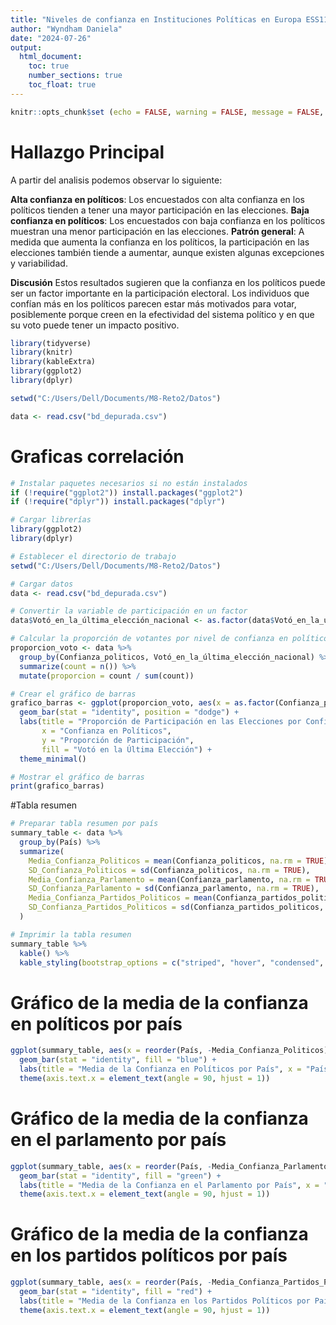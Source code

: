 ---
title: "Niveles de confianza en Instituciones Políticas en Europa ESS11"
author: "Wyndham Daniela"
date: "2024-07-26"
output: 
  html_document:
    toc: true
    number_sections: true
    toc_float: true
---

```{r setup, include=FALSE}
knitr::opts_chunk$set (echo = FALSE, warning = FALSE, message = FALSE, fig.width=8, fig.height=8)
```


# Hallazgo Principal
A partir del analisis podemos observar lo siguiente:

**Alta confianza en políticos**: Los encuestados con alta confianza en los políticos tienden a tener una mayor participación en las elecciones.
**Baja confianza en políticos**: Los encuestados con baja confianza en los políticos muestran una menor participación en las elecciones.
**Patrón general**: A medida que aumenta la confianza en los políticos, la participación en las elecciones también tiende a aumentar, aunque existen algunas excepciones y variabilidad.

**Discusión**
Estos resultados sugieren que la confianza en los políticos puede ser un factor importante en la participación electoral. Los individuos que confían más en los políticos parecen estar más motivados para votar, posiblemente porque creen en la efectividad del sistema político y en que su voto puede tener un impacto positivo.


```{r}

library(tidyverse)
library(knitr)
library(kableExtra)
library(ggplot2)
library(dplyr)
```


```{r}

setwd("C:/Users/Dell/Documents/M8-Reto2/Datos")

data <- read.csv("bd_depurada.csv")

```
# Graficas correlación


```{r}
# Instalar paquetes necesarios si no están instalados
if (!require("ggplot2")) install.packages("ggplot2")
if (!require("dplyr")) install.packages("dplyr")

# Cargar librerías
library(ggplot2)
library(dplyr)

# Establecer el directorio de trabajo
setwd("C:/Users/Dell/Documents/M8-Reto2/Datos")

# Cargar datos
data <- read.csv("bd_depurada.csv")

# Convertir la variable de participación en un factor
data$Votó_en_la_última_elección_nacional <- as.factor(data$Votó_en_la_última_elección_nacional)

# Calcular la proporción de votantes por nivel de confianza en políticos
proporcion_voto <- data %>%
  group_by(Confianza_politicos, Votó_en_la_última_elección_nacional) %>%
  summarize(count = n()) %>%
  mutate(proporcion = count / sum(count))

# Crear el gráfico de barras
grafico_barras <- ggplot(proporcion_voto, aes(x = as.factor(Confianza_politicos), y = proporcion, fill = Votó_en_la_última_elección_nacional)) +
  geom_bar(stat = "identity", position = "dodge") +
  labs(title = "Proporción de Participación en las Elecciones por Confianza en Políticos",
       x = "Confianza en Políticos",
       y = "Proporción de Participación",
       fill = "Votó en la Última Elección") +
  theme_minimal()

# Mostrar el gráfico de barras
print(grafico_barras)


```
#Tabla resumen

```{r}

# Preparar tabla resumen por país
summary_table <- data %>%
  group_by(País) %>%
  summarize(
    Media_Confianza_Politicos = mean(Confianza_politicos, na.rm = TRUE),
    SD_Confianza_Politicos = sd(Confianza_politicos, na.rm = TRUE),
    Media_Confianza_Parlamento = mean(Confianza_parlamento, na.rm = TRUE),
    SD_Confianza_Parlamento = sd(Confianza_parlamento, na.rm = TRUE),
    Media_Confianza_Partidos_Politicos = mean(Confianza_partidos_politicos, na.rm = TRUE),
    SD_Confianza_Partidos_Politicos = sd(Confianza_partidos_politicos, na.rm = TRUE)
  )

# Imprimir la tabla resumen
summary_table %>%
  kable() %>%
  kable_styling(bootstrap_options = c("striped", "hover", "condensed", "responsive"))

```
# Gráfico de la media de la confianza en políticos por país

```{r}
ggplot(summary_table, aes(x = reorder(País, -Media_Confianza_Politicos), y = Media_Confianza_Politicos)) +
  geom_bar(stat = "identity", fill = "blue") +
  labs(title = "Media de la Confianza en Políticos por País", x = "País", y = "Media de la Confianza en Políticos") +
  theme(axis.text.x = element_text(angle = 90, hjust = 1))

```
# Gráfico de la media de la confianza en el parlamento por país

```{r}
ggplot(summary_table, aes(x = reorder(País, -Media_Confianza_Parlamento), y = Media_Confianza_Parlamento)) +
  geom_bar(stat = "identity", fill = "green") +
  labs(title = "Media de la Confianza en el Parlamento por País", x = "País", y = "Media de la Confianza en el Parlamento") +
  theme(axis.text.x = element_text(angle = 90, hjust = 1))

```

# Gráfico de la media de la confianza en los partidos políticos por país

```{r}
ggplot(summary_table, aes(x = reorder(País, -Media_Confianza_Partidos_Politicos), y = Media_Confianza_Partidos_Politicos)) +
  geom_bar(stat = "identity", fill = "red") +
  labs(title = "Media de la Confianza en los Partidos Políticos por País", x = "País", y = "Media de la Confianza en los Partidos Políticos") +
  theme(axis.text.x = element_text(angle = 90, hjust = 1))

```




